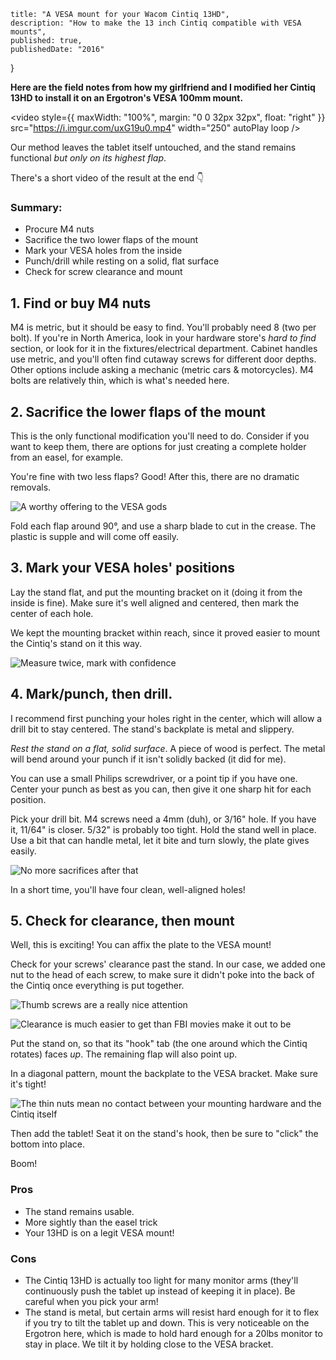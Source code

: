 
	title: "A VESA mount for your Wacom Cintiq 13HD",
	description: "How to make the 13 inch Cintiq compatible with VESA mounts",
	published: true,
	publishedDate: "2016"
}


**Here are the field notes from how my girlfriend and I modified her Cintiq 13HD to install it on an Ergotron's VESA 100mm mount.**

<video
	style={{ maxWidth: "100%", margin: "0 0 32px 32px", float: "right" }}
	src="https://i.imgur.com/uxG19u0.mp4"
	width="250"
	autoPlay
	loop
/>

Our method leaves the tablet itself untouched, and the stand remains functional _but only on its highest flap_.

There's a short video of the result at the end 👇

### Summary:

- Procure M4 nuts
- Sacrifice the two lower flaps of the mount
- Mark your VESA holes from the inside
- Punch/drill while resting on a solid, flat surface
- Check for screw clearance and mount

## 1. Find or buy M4 nuts

M4 is metric, but it should be easy to find. You'll probably need 8 (two per bolt). If you're in North America, look in your hardware store's _hard to find_ section, or look for it in the fixtures/electrical department. Cabinet handles use metric, and you'll often find cutaway screws for different door depths. Other options include asking a mechanic (metric cars & motorcycles). M4 bolts are relatively thin, which is what's needed here.

## 2. Sacrifice the lower flaps of the mount

This is the only functional modification you'll need to do. Consider if you want to keep them, there are options for just creating a complete holder from an easel, for example.

You're fine with two less flaps? Good! After this, there are no dramatic removals.

![A worthy offering to the VESA gods](/journal/cintiq-vesa-mount/1-cut-tabs.jpg)

Fold each flap around 90°, and use a sharp blade to cut in the crease. The plastic is supple and will come off easily.

## 3. Mark your VESA holes' positions

Lay the stand flat, and put the mounting bracket on it (doing it from the inside is fine). Make sure it's well aligned and centered, then mark the center of each hole.

We kept the mounting bracket within reach, since it proved easier to mount the Cintiq's stand on it this way.

![Measure twice, mark with confidence](/journal/cintiq-vesa-mount/2-mark-holes.jpg)

## 4. Mark/punch, then drill.

I recommend first punching your holes right in the center, which will allow a drill bit to stay centered. The stand's backplate is metal and slippery.

_Rest the stand on a flat, solid surface_. A piece of wood is perfect. The metal will bend around your punch if it isn't solidly backed (it did for me).

You can use a small Philips screwdriver, or a point tip if you have one. Center your punch as best as you can, then give it one sharp hit for each position.

Pick your drill bit. M4 screws need a 4mm (duh), or 3/16" hole. If you have it, 11/64" is closer. 5/32" is probably too tight. Hold the stand well in place. Use a bit that can handle metal, let it bite and turn slowly, the plate gives easily.

![No more sacrifices after that](/journal/cintiq-vesa-mount/3-drill-holes.jpg)

In a short time, you'll have four clean, well-aligned holes!

## 5. Check for clearance, then mount

Well, this is exciting! You can affix the plate to the VESA mount!

Check for your screws' clearance past the stand. In our case, we added one nut to the head of each screw, to make sure it didn't poke into the back of the Cintiq once everything is put together.

![Thumb screws are a really nice attention](/journal/cintiq-vesa-mount/place-stand-1.jpg)

![Clearance is much easier to get than FBI movies make it out to be](/journal/cintiq-vesa-mount/place-stand-2.jpg)

Put the stand on, so that its "hook" tab (the one around which the Cintiq rotates) faces _up_. The remaining flap will also point up.

In a diagonal pattern, mount the backplate to the VESA bracket. Make sure it's tight!

![The thin nuts mean no contact between your mounting hardware and the Cintiq itself](/journal/cintiq-vesa-mount/place-stand-3.jpg)

Then add the tablet! Seat it on the stand's hook, then be sure to "click" the bottom into place.

Boom!

### Pros

- The stand remains usable.
- More sightly than the easel trick
- Your 13HD is on a legit VESA mount!

### Cons

- The Cintiq 13HD is actually too light for many monitor arms (they'll continuously push the tablet up instead of keeping it in place). Be careful when you pick your arm!
- The stand is metal, but certain arms will resist hard enough for it to flex if you try to tilt the tablet up and down. This is very noticeable on the Ergotron here, which is made to hold hard enough for a 20lbs monitor to stay in place. We tilt it by holding close to the VESA bracket.
